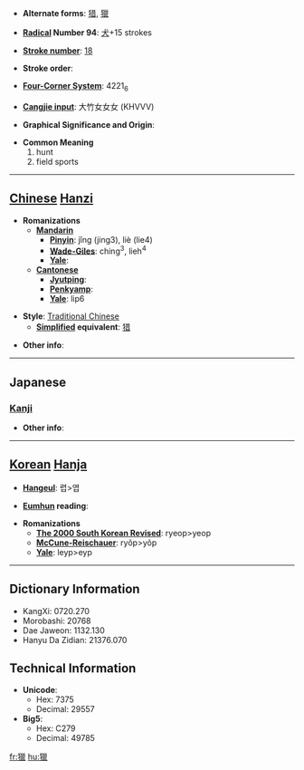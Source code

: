 * '''Alternate forms''': [[猎]], [[獵]]

* '''[[Wiktionary:Chinese radical index| Radical]] Number 94''': [[Wiktionary:Chinese radical index 犬|犬]]+15 strokes

* '''[[Wiktionary:Chinese total strokes index|Stroke number]]''': [[Wiktionary:Chinese total strokes index 18|18]]

* '''Stroke order''': 

* '''[[Wiktionary:Chinese four corner index|Four-Corner System]]''': 4221<sub>6</sub>

* '''[[Wiktionary:Chinese Cangjie index|Cangjie input]]''': 大竹女女女 (KHVVV)

* '''Graphical Significance and Origin''': 

* '''Common Meaning'''
*#hunt
*# field sports


----

== [[Chinese]] [[Hanzi]] ==

* '''Romanizations'''
** '''[[Mandarin]]'''
*** '''[[Pinyin]]''': jǐng (jing3), liè (lie4)
*** '''[[Wade-Giles]]''': ching<sup>3</sup>, lieh<sup>4</sup>
*** '''[[Yale]]''': 
** '''[[Cantonese]]'''
*** '''[[Jyutping]]''':
*** '''[[Penkyamp]]''': 
*** '''[[Yale]]''': lip6

* '''Style''': [[Traditional Chinese]] 
** '''[[Simplified Chinese|Simplified]] equivalent''': [[猎]]

* '''Other info''': 

----

==Japanese==
===[[Kanji]]===
{{kanji|on readings=[[りょう]] (ryō)|kun readings=[[かり]] (kari), [[かる]] (karu)}}

* '''Other info''':  

----

== [[Korean]] [[Hanja]] ==

* '''[[Hangeul]]''': 렵>엽

* '''[[Eumhun]] reading''': 

* '''Romanizations'''
** '''[[The 2000 South Korean Revised Romanization|The 2000 South Korean Revised]]''': ryeop>yeop
** '''[[McCune-Reischauer]]''': ryŏp>yŏp
** '''[[Yale]]''': leyp>eyp

----

== Dictionary Information ==

* KangXi: 0720.270
* Morobashi: 20768
* Dae Jaweon: 1132.130
* Hanyu Da Zidian: 21376.070

== Technical Information ==

* '''Unicode''':
** Hex: 7375
** Decimal: 29557
* '''Big5''':
** Hex: C279
** Decimal: 49785

[[fr:獵]]
[[hu:獵]]